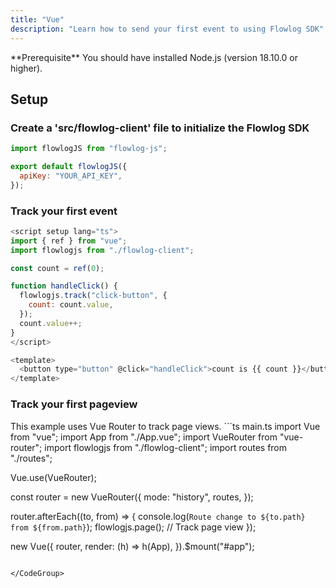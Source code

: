 ```yaml
---
title: "Vue"
description: "Learn how to send your first event to using Flowlog SDK"
---
```



<Info>
  **Prerequisite** You should have installed Node.js (version 18.10.0 or
  higher).
</Info>

## Setup

<InstallFlowlogSDK />

### Create a 'src/flowlog-client' file to initialize the Flowlog SDK

<CodeGroup>

```jsx flowlog-client.ts
import flowlogJS from "flowlog-js";

export default flowlogJS({
  apiKey: "YOUR_API_KEY",
});
```

</CodeGroup>

### Track your first event

<CodeGroup>

```js button-track.js
<script setup lang="ts">
import { ref } from "vue";
import flowlogjs from "./flowlog-client";

const count = ref(0);

function handleClick() {
  flowlogjs.track("click-button", {
    count: count.value,
  });
  count.value++;
}
</script>

<template>
  <button type="button" @click="handleClick">count is {{ count }}</button>
</template>
```

</CodeGroup>

### Track your first pageview

<Info>
  This example uses Vue Router to track page views.
</Info>

<CodeGroup>
```ts main.ts
import Vue from "vue";
import App from "./App.vue";
import VueRouter from "vue-router";
import flowlogjs from "./flowlog-client";
import routes from "./routes";


Vue.use(VueRouter);

const router = new VueRouter({
  mode: "history",
  routes,
});


router.afterEach((to, from) => {
  console.log(`Route change to ${to.path} from ${from.path}`);
  flowlogjs.page(); // Track page view
});

new Vue({
  router,
  render: (h) => h(App),
}).$mount("#app");

```

</CodeGroup>




